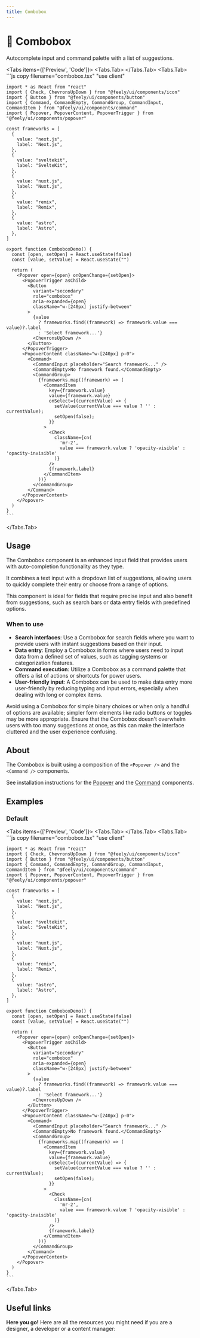 ```yaml
---
title: Combobox
---
```



# 💠 Combobox

Autocomplete input and command palette with a list of suggestions.

<Tabs items={['Preview', 'Code']}>
  <Tabs.Tab>
    <ComboboxPreview />
  </Tabs.Tab>
  <Tabs.Tab>
    ```js copy filename="combobox.tsx"
    "use client"

    import * as React from "react"
    import { Check, ChevronsUpDown } from "@feely/ui/components/icon"
    import { Button } from "@feely/ui/components/button"
    import { Command, CommandEmpty, CommandGroup, CommandInput, CommandItem } from "@feely/ui/components/command"
    import { Popover, PopoverContent, PopoverTrigger } from "@feely/ui/components/popover"

    const frameworks = [
      {
        value: "next.js",
        label: "Next.js",
      },
      {
        value: "sveltekit",
        label: "SvelteKit",
      },
      {
        value: "nuxt.js",
        label: "Nuxt.js",
      },
      {
        value: "remix",
        label: "Remix",
      },
      {
        value: "astro",
        label: "Astro",
      },
    ]

    export function ComboboxDemo() {
      const [open, setOpen] = React.useState(false)
      const [value, setValue] = React.useState("")

      return (
        <Popover open={open} onOpenChange={setOpen}>
          <PopoverTrigger asChild>
            <Button
              variant="secondary"
              role="combobox"
              aria-expanded={open}
              className="w-[240px] justify-between"
            >
              {value
                ? frameworks.find((framework) => framework.value === value)?.label
                : 'Select framework...'}
              <ChevronsUpDown />
            </Button>
          </PopoverTrigger>
          <PopoverContent className="w-[240px] p-0">
            <Command>
              <CommandInput placeholder="Search framework..." />
              <CommandEmpty>No framework found.</CommandEmpty>
              <CommandGroup>
                {frameworks.map((framework) => (
                  <CommandItem
                    key={framework.value}
                    value={framework.value}
                    onSelect={(currentValue) => {
                      setValue(currentValue === value ? '' : currentValue);
                      setOpen(false);
                    }}
                  >
                    <Check
                      className={cn(
                        'mr-2',
                        value === framework.value ? 'opacity-visible' : 'opacity-invisible'
                      )}
                    />
                    {framework.label}
                  </CommandItem>
                ))}
              </CommandGroup>
            </Command>
          </PopoverContent>
        </Popover>
      )
    }
    ```

  </Tabs.Tab>
</Tabs>

## Usage

The Combobox component is an enhanced input field that provides users with auto-completion functionality as they type.

It combines a text input with a dropdown list of suggestions, allowing users to quickly complete their entry or choose from a range of options.

This component is ideal for fields that require precise input and also benefit from suggestions, such as search bars or data entry fields with predefined options.

### When to use

- **Search interfaces**: Use a Combobox for search fields where you want to provide users with instant suggestions based on their input.
- **Data entry**: Employ a Combobox in forms where users need to input data from a defined set of values, such as tagging systems or categorization features.
- **Command execution**: Utilize a Combobox as a command palette that offers a list of actions or shortcuts for power users.
- **User-friendly input**: A Combobox can be used to make data entry more user-friendly by reducing typing and input errors, especially when dealing with long or complex items.

Avoid using a Combobox for simple binary choices or when only a handful of options are available; simpler form elements like radio buttons or toggles may be more appropriate. Ensure that the Combobox doesn't overwhelm users with too many suggestions at once, as this can make the interface cluttered and the user experience confusing.

## About

The Combobox is built using a composition of the `<Popover />` and the `<Command />` components.

See installation instructions for the [Popover](/components/popover) and the [Command](/components/command) components.

## Examples

### Default

<Tabs items={['Preview', 'Code']}>
  <Tabs.Tab>
    <ComboboxPreview />
  </Tabs.Tab>
  <Tabs.Tab>
    ```js copy filename="combobox.tsx"
    "use client"

    import * as React from "react"
    import { Check, ChevronsUpDown } from "@feely/ui/components/icon"
    import { Button } from "@feely/ui/components/button"
    import { Command, CommandEmpty, CommandGroup, CommandInput, CommandItem } from "@feely/ui/components/command"
    import { Popover, PopoverContent, PopoverTrigger } from "@feely/ui/components/popover"

    const frameworks = [
      {
        value: "next.js",
        label: "Next.js",
      },
      {
        value: "sveltekit",
        label: "SvelteKit",
      },
      {
        value: "nuxt.js",
        label: "Nuxt.js",
      },
      {
        value: "remix",
        label: "Remix",
      },
      {
        value: "astro",
        label: "Astro",
      },
    ]

    export function ComboboxDemo() {
      const [open, setOpen] = React.useState(false)
      const [value, setValue] = React.useState("")

      return (
        <Popover open={open} onOpenChange={setOpen}>
          <PopoverTrigger asChild>
            <Button
              variant="secondary"
              role="combobox"
              aria-expanded={open}
              className="w-[240px] justify-between"
            >
              {value
                ? frameworks.find((framework) => framework.value === value)?.label
                : 'Select framework...'}
              <ChevronsUpDown />
            </Button>
          </PopoverTrigger>
          <PopoverContent className="w-[240px] p-0">
            <Command>
              <CommandInput placeholder="Search framework..." />
              <CommandEmpty>No framework found.</CommandEmpty>
              <CommandGroup>
                {frameworks.map((framework) => (
                  <CommandItem
                    key={framework.value}
                    value={framework.value}
                    onSelect={(currentValue) => {
                      setValue(currentValue === value ? '' : currentValue);
                      setOpen(false);
                    }}
                  >
                    <Check
                      className={cn(
                        'mr-2',
                        value === framework.value ? 'opacity-visible' : 'opacity-invisible'
                      )}
                    />
                    {framework.label}
                  </CommandItem>
                ))}
              </CommandGroup>
            </Command>
          </PopoverContent>
        </Popover>
      )
    }
    ```

  </Tabs.Tab>
</Tabs>

## Useful links

**Here you go!** Here are all the resources you might need if you are a designer, a developer or a content manager:

<Cards className="mt-8">
  <Card
    title="🤖 Storybook"
    href="https://www.stories.feely.so/?path=/docs/components-combobox--documentation"
  />
  <Card
    title="🪄 Figma"
    href="https://www.figma.com/design/Jfto7FUoU7mSpnv9uESD60/%F0%9F%9F%A0-feely---design-system?node-id=233-755&t=nua4UmG9Iu1hfUAm-1"
  />
</Cards>
